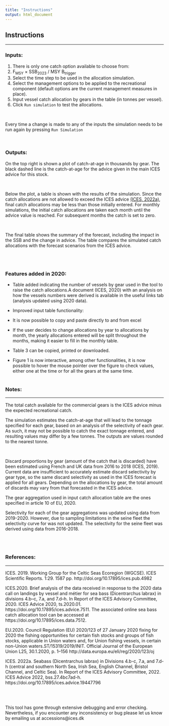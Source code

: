 ```yaml
---
title: "Instructions"
output: html_document
---
```



## Instructions
***

### **Inputs:**



1. There is only one catch option available to choose from:
  1. F<sub>MSY</sub> × SSB<sub>2023</sub> / MSY B<sub>trigger</sub>
2. Select the time step to be used in the allocation simulation.
3. Select the management options to be applied to the recreational component (default options are the current management measures in place).
4. Input vessel catch allocation by gears in the table (in tonnes per vessel).
5. Click `Run simulation` to test the allocations.


<br>

Every time a change is made to any of the inputs the simulation needs to be run again by pressing `Run Simulation`

<br>

### **Outputs:**


On the top right is shown a plot of catch-at-age in thousands by gear. The black dashed line is the catch-at-age for the advice given in the main ICES advice for this stock.

<br>

Below the plot, a table is shown with the results of the simulation. Since the catch allocations are not allowed to exceed the ICES advice [(ICES, 2022a)](https://doi.org/10.17895/ices.advice.19447796), final catch allocations may be less than those initially entered. For monthly simulations, the initial catch allocations are taken each month until the advice value is reached. For subsequent months the catch is set to zero.

<br>

The final table shows the summary of the forecast, including the impact in the SSB and the change in advice. The table compares the simulated catch allocations with the forecast scenarios from the ICES advice.

<br>
<br>


### **Features added in 2020:**

-	Table added indicating the number of vessels by gear used in the tool to raise the catch allocations.A document (ICES, 2020) with an analysis on how the vessels numbers were derived is available in the useful links tab (analysis updated using 2020 data).
-	Improved input table functionality:
  - It is now possible to copy and paste directly to and from excel
  - If the user decides to change allocations by year to allocations by month, the yearly allocations entered will be split throughout the months, making it easier to fill in the monthly table.

- Table 3 can be copied, printed or downloaded.
- Figure 1 is now interactive, among other functionalities, it is now possible to hover the mouse pointer over the figure to check values, either one at the time or for all the gears at the same time.
<br>
<br>


### **Notes:**
***

The total catch available for the commercial gears is the ICES advice minus the expected recreational catch.


The simulation estimates the catch-at-age that will lead to the tonnage specified for each gear, based on an analysis of the selectivity of each gear. As such, it may not be possible to catch the exact tonnage entered, and resulting values may differ by a few tonnes. The outputs are values rounded to the nearest tonne.

<br>

Discard proportions by gear (amount of the catch that is discarded) have been estimated using French and UK data from 2016 to 2018 (ICES, 2019). Current data are insufficient to accurately estimate discard selectivity by gear type, so the same discard selectivity as used in the ICES forecast is applied for all gears. Depending on the allocations by gear, the total amount of discards may vary from that forecasted in the ICES advice.

The gear aggregation used in input catch allocation table are the ones specified in article 10 of EU, 2020.

Selectivity for each of the gear aggregations was updated using data from 2019-2020. However, due to sampling limitations in the seine fleet the selectivity curve for was not updated. The selectivity for the seine fleet was derived using data from 2016-2018.   

<br>
<br>

### **References:**
***

ICES. 2019. Working Group for the Celtic Seas Ecoregion (WGCSE). ICES Scientific Reports. 1:29. 1587 pp. http://doi.org/10.17895/ices.pub.4982

ICES.2020. Brief analysis of the data received in response to the 2020 data call on landings by vessel and métier for sea bass (Dicentrarchus labrax) in divisions 4.b–c, 7.a, and 7.d–h. In Report of the ICES Advisory Committee, 2020. ICES Advice 2020, ts.2020.01. https://doi.org/10.17895/ices.advice.7511. The associated online sea bass catch allocation tool can be accessed at https://doi.org/10.17895/ices.data.7512.

EU.2020. Council Regulation (EU) 2020/123 of 27 January 2020 fixing for 2020 the fishing opportunities for certain fish stocks and groups of fish stocks, applicable in Union waters and, for Union fishing vessels, in certain non-Union waters.ST/15319/2019/INIT. Official Journal of the European Union L25, 30.1.2020, p. 1–156 http://data.europa.eu/eli/reg/2020/123/oj

ICES. 2022a. Seabass (Dicentrarchus labrax) in Divisions 4.b-c, 7.a, and 7.d-h (central and southern North Sea, Irish Sea, English Channel, Bristol Channel, and Celtic Sea). In Report of the ICES Advisory Committee, 2022. ICES Advice 2022, bss.27.4bc7ad-h. https://doi.org/10.17895/ices.advice.19447796

<br>
<br>


This tool has gone through extensive debugging and error checking. Nevertheless, if you encounter any inconsistency or bug please let us know by emailing us at accessions@ices.dk
<br>
<br>
